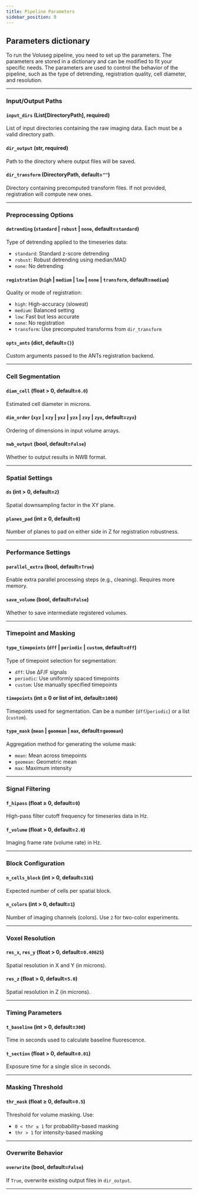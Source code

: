 ```yaml
---
title: Pipeline Parameters
sidebar_position: 8
---
```


## Parameters dictionary
To run the Voluseg pipeline, you need to set up the parameters. The parameters are stored in a dictionary and can be modified to fit your specific needs. The parameters are used to control the behavior of the pipeline, such as the type of detrending, registration quality, cell diameter, and resolution.

---

### Input/Output Paths

#### `input_dirs` (List[DirectoryPath], required)

List of input directories containing the raw imaging data. Each must be a valid directory path.

#### `dir_output` (str, required)

Path to the directory where output files will be saved.

#### `dir_transform` (DirectoryPath, default=`""`)

Directory containing precomputed transform files. If not provided, registration will compute new ones.

---

### Preprocessing Options

#### `detrending` (`standard` | `robust` | `none`, default=`standard`)

Type of detrending applied to the timeseries data:
- `standard`: Standard z-score detrending
- `robust`: Robust detrending using median/MAD
- `none`: No detrending

#### `registration` (`high` | `medium` | `low` | `none` | `transform`, default=`medium`)

Quality or mode of registration:
- `high`: High-accuracy (slowest)
- `medium`: Balanced setting
- `low`: Fast but less accurate
- `none`: No registration
- `transform`: Use precomputed transforms from `dir_transform`

#### `opts_ants` (dict, default=`{}`)

Custom arguments passed to the ANTs registration backend.

---

### Cell Segmentation

#### `diam_cell` (float > 0, default=`6.0`)

Estimated cell diameter in microns.

#### `dim_order` (`xyz` | `xzy` | `yxz` | `yzx` | `zxy` | `zyx`, default=`zyx`)

Ordering of dimensions in input volume arrays.

#### `nwb_output` (bool, default=`False`)

Whether to output results in NWB format.

---

### Spatial Settings

#### `ds` (int > 0, default=`2`)

Spatial downsampling factor in the XY plane.

#### `planes_pad` (int ≥ 0, default=`0`)

Number of planes to pad on either side in Z for registration robustness.

---

### Performance Settings

#### `parallel_extra` (bool, default=`True`)

Enable extra parallel processing steps (e.g., cleaning). Requires more memory.

#### `save_volume` (bool, default=`False`)

Whether to save intermediate registered volumes.

---

### Timepoint and Masking

#### `type_timepoints` (`dff` | `periodic` | `custom`, default=`dff`)

Type of timepoint selection for segmentation:
- `dff`: Use ΔF/F signals
- `periodic`: Use uniformly spaced timepoints
- `custom`: Use manually specified timepoints

#### `timepoints` (int ≥ 0 or list of int, default=`1000`)

Timepoints used for segmentation. Can be a number (`dff`/`periodic`) or a list (`custom`).

#### `type_mask` (`mean` | `geomean` | `max`, default=`geomean`)

Aggregation method for generating the volume mask:
- `mean`: Mean across timepoints
- `geomean`: Geometric mean
- `max`: Maximum intensity

---

### Signal Filtering

#### `f_hipass` (float ≥ 0, default=`0`)

High-pass filter cutoff frequency for timeseries data in Hz.

#### `f_volume` (float > 0, default=`2.0`)

Imaging frame rate (volume rate) in Hz.

---

### Block Configuration

#### `n_cells_block` (int > 0, default=`316`)

Expected number of cells per spatial block.

#### `n_colors` (int > 0, default=`1`)

Number of imaging channels (colors). Use `2` for two-color experiments.

---

### Voxel Resolution

#### `res_x`, `res_y` (float > 0, default=`0.40625`)

Spatial resolution in X and Y (in microns).

#### `res_z` (float > 0, default=`5.0`)

Spatial resolution in Z (in microns).

---

### Timing Parameters

#### `t_baseline` (int > 0, default=`300`)

Time in seconds used to calculate baseline fluorescence.

#### `t_section` (float > 0, default=`0.01`)

Exposure time for a single slice in seconds.

---

### Masking Threshold

#### `thr_mask` (float ≥ 0, default=`0.5`)

Threshold for volume masking. Use:
- `0 < thr ≤ 1` for probability-based masking
- `thr > 1` for intensity-based masking

---

### Overwrite Behavior

#### `overwrite` (bool, default=`False`)

If `True`, overwrite existing output files in `dir_output`.

---
